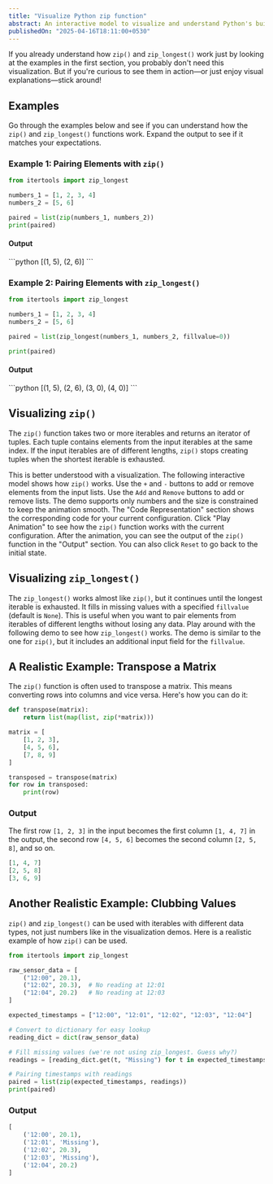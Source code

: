 ```yaml
---
title: "Visualize Python zip function"
abstract: An interactive model to visualize and understand Python's built-in zip function
publishedOn: "2025-04-16T18:11:00+0530"
---
```


If you already understand how `zip()` and `zip_longest()` work just by looking at the examples in the first section, you probably don't need this visualization. But if you're curious to see them in action—or just enjoy visual explanations—stick around!

## Examples

Go through the examples below and see if you can understand how the `zip()` and `zip_longest()` functions work. Expand the output to see if it matches your expectations.

### Example 1: Pairing Elements with `zip()`

```python
from itertools import zip_longest

numbers_1 = [1, 2, 3, 4]
numbers_2 = [5, 6]

paired = list(zip(numbers_1, numbers_2))
print(paired)
```

#### Output

<Revealable triggerText="Reveal">
```python
[(1, 5), (2, 6)]
```
</Revealable>

### Example 2: Pairing Elements with `zip_longest()`

```python
from itertools import zip_longest

numbers_1 = [1, 2, 3, 4]
numbers_2 = [5, 6]

paired = list(zip_longest(numbers_1, numbers_2, fillvalue=0))

print(paired)
```
#### Output
<Revealable triggerText="Reveal">
```python
  [(1, 5), (2, 6), (3, 0), (4, 0)] 
```
</Revealable>

## Visualizing `zip()` 
The `zip()` function takes two or more iterables and returns an iterator of tuples. Each tuple contains elements from the input iterables at the same index. If the input iterables are of different lengths, `zip()` stops creating tuples when the shortest iterable is exhausted.

This is better understood with a visualization. The following interactive model shows how `zip()` works. Use the `+` and `-` buttons to add or remove elements from the input lists. <DesktopOnly as ="span">Use the `Add` and `Remove` buttons to add or remove lists. </DesktopOnly>The demo supports only numbers and the size is constrained to keep the animation smooth. The "Code Representation" section shows the corresponding code for your current configuration. Click "Play Animation" to see how the `zip()` function works with the current configuration. After the animation, you can see the output of the `zip()` function in the "Output" section. You can also click `Reset` to go back to the initial state.

<PythonZipDemo />

## Visualizing `zip_longest()`

The `zip_longest()` works almost like `zip()`, but it continues until the longest iterable is exhausted. It fills in missing values with a specified `fillvalue` (default is `None`). This is useful when you want to pair elements from iterables of different lengths without losing any data. Play around with the following demo to see how `zip_longest()` works. The demo is similar to the one for `zip()`, but it includes an additional input field for the `fillvalue`.
<PythonZipLongDemo />


## A Realistic Example: Transpose a Matrix
The `zip()` function is often used to transpose a matrix. This means converting rows into columns and vice versa. Here's how you can do it:

```python
def transpose(matrix):
    return list(map(list, zip(*matrix)))

matrix = [
    [1, 2, 3],
    [4, 5, 6],
    [7, 8, 9]
]

transposed = transpose(matrix)
for row in transposed:
    print(row)

```

### Output

The first row `[1, 2, 3]` in the input becomes the first column `[1, 4, 7]` in the output, the second row `[4, 5, 6]` becomes the second column `[2, 5, 8]`, and so on.

```python
[1, 4, 7]
[2, 5, 8]
[3, 6, 9]
```

## Another Realistic Example: Clubbing Values

`zip()` and `zip_longest()` can be used with iterables with different data types, not just numbers like in the visualization demos. Here is a realistic example of how `zip()` can be used.

```python
from itertools import zip_longest

raw_sensor_data = [
    ("12:00", 20.1),
    ("12:02", 20.3),  # No reading at 12:01
    ("12:04", 20.2)   # No reading at 12:03
]

expected_timestamps = ["12:00", "12:01", "12:02", "12:03", "12:04"]

# Convert to dictionary for easy lookup
reading_dict = dict(raw_sensor_data)

# Fill missing values (we're not using zip_longest. Guess why?)
readings = [reading_dict.get(t, "Missing") for t in expected_timestamps]

# Pairing timestamps with readings
paired = list(zip(expected_timestamps, readings))
print(paired)
```

### Output

```python
[
    ('12:00', 20.1),
    ('12:01', 'Missing'),
    ('12:02', 20.3),
    ('12:03', 'Missing'),
    ('12:04', 20.2)
]
```
